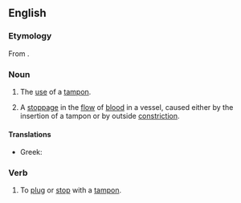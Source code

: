 ==English==

===Etymology===
From {{suffix|en|tampon|ade}}.

===Noun===
{{wikipedia}}
{{en-noun}}

# {{lb|en|medical}} The [[use]] of a [[tampon]].
# {{lb|en|medical}} A [[stoppage]] in the [[flow]] of [[blood]] in a vessel, caused either by the insertion of a tampon or by outside [[constriction]].

====Translations====
* Greek: {{t+|el|επιπωματισμός|m}}

===Verb===
{{en-verb|tamponad}}

# {{lb|en|medical}} To [[plug]] or [[stop]] with a [[tampon]].
